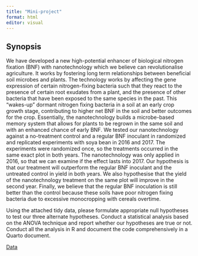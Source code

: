 ```yaml
---
title: "Mini-project"
format: html
editor: visual
---
```


## Synopsis

We have developed a new high-potential enhancer of biological nitrogen fixation (BNF) with nanotechnology which we believe can revolutionalise agriculture. It works by fostering long term relationships between beneficial soil microbes and plants. The technology works by affecting the gene expression of certain nitrogen-fixing bacteria such that they react to the presence of certain root exudates from a plant, and the presence of other bacteria that have been exposed to the same species in the past. This "wakes-up" dormant nitrogen fixing bacteria in a soil at an early crop growth stage, contributing to higher net BNF in the soil and better outcomes for the crop. Essentially, the nanotechnology builds a microbe-based memory system that allows for plants to be regrown in the same soil and with an enhanced chance of early BNF. We tested our nanotechnology against a no-treatment control and a regular BNF inoculant in randomized and replicated experiments with soya bean in 2016 and 2017. The experiments were randomized once, so the treatments occurred in the same exact plot in both years. The nanotechnology was only applied in 2016, so that we can examine if the effect lasts into 2017. Our hypothesis is that our treatment will outperform the regular BNF inoculant and the untreated control in yield in both years. We also hypothesise that the yield of the nanotechnology treatment on the same plot will improve in the second year. Finally, we believe that the regular BNF inoculation is still better than the control because these soils have poor nitrogen fixing bacteria due to excessive monocropping with cereals overtime.

Using the attached tidy data, please formulate appropriate null hypotheses to test our three alternate hypotheses. Conduct a statistical analysis based on the ANOVA technique and report whether our hypotheses are true or not. Conduct all the analysis in R and document the code comprehensively in a Quarto document.

[Data](https://github.com/C7091/website/tree/main/assessments/Mini-project)
